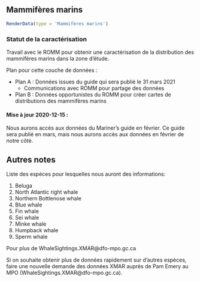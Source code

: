 ## Mammifères marins

```r
RenderData(type = 'Mammifères marins')
```

### Statut de la caractérisation

Travail avec le ROMM pour obtenir une caractérisation de la distribution des mammifères marins dans la zone d'étude.

Plan pour cette couche de données :

- Plan A : Données issues du guide qui sera publié le 31 mars 2021
  - Communications avec ROMM pour partage des données
- Plan B : Données opportunistes du ROMM pour créer cartes de distributions des mammifères marins

#### Mise à jour 2020-12-15 :

Nous aurons accès aux données du Mariner's guide en février. Ce guide sera publié en mars, mais nous aurons accès aux données en février de notre côté.


## Autres notes

Liste des espèces pour lesquelles nous auront des informations:

1. Beluga
2. North Atlantic right whale
3. Northern Bottlenose whale
4. Blue whale
5. Fin whale
6. Sei whale
7. Minke whale
8. Humpback whale
9. Sperm whale

Pour plus de
WhaleSightings.XMAR@dfo-mpo.gc.ca

Si on souhaite obtenir plus de données rapidement sur d’autres espèces, faire une nouvelle demande des données XMAR auprès de Pam Emery au MPO (WhaleSightings.XMAR@dfo-mpo.gc.ca).
